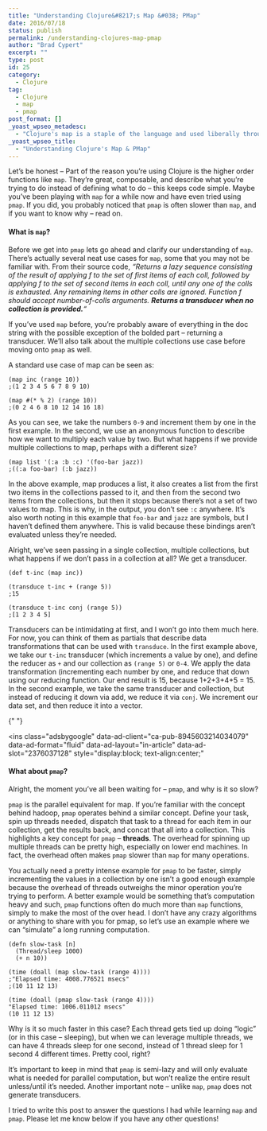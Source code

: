 ```yaml
---
title: "Understanding Clojure&#8217;s Map &#038; PMap"
date: 2016/07/18
status: publish
permalink: /understanding-clojures-map-pmap
author: "Brad Cypert"
excerpt: ""
type: post
id: 25
category:
  - Clojure
tag:
  - Clojure
  - map
  - pmap
post_format: []
_yoast_wpseo_metadesc:
  - "Clojure's map is a staple of the language and used liberally throughout the language's source code.  pmap is know for being slow. Learn why now!"
_yoast_wpseo_title:
  - "Understanding Clojure's Map & PMap"
---
```


Let’s be honest – Part of the reason you’re using Clojure is the higher order functions like `map`. They’re great, composable, and describe what you’re trying to do instead of defining what to do – this keeps code simple. Maybe you’ve been playing with `map` for a while now and have even tried using `pmap`. If you did, you probably noticed that `pmap` is often slower than `map`, and if you want to know why – read on.

#### What is `map`?

Before we get into `pmap` lets go ahead and clarify our understanding of `map`. There’s actually several neat use cases for `map`, some that you may not be familiar with. From their source code, _“Returns a lazy sequence consisting of the result of applying f to the set of first items of each coll, followed by applying f to the set of second items in each coll, until any one of the colls is exhausted. Any remaining items in other colls are ignored. Function f should accept number-of-colls arguments. **Returns a transducer when no collection is provided.**“_

If you’ve used `map` before, you’re probably aware of everything in the doc string with the possible exception of the bolded part – returning a transducer. We’ll also talk about the multiple collections use case before moving onto `pmap` as well.

A standard use case of map can be seen as:

```
(map inc (range 10))
;(1 2 3 4 5 6 7 8 9 10)

(map #(* % 2) (range 10))
;(0 2 4 6 8 10 12 14 16 18)

```

As you can see, we take the numbers `0-9` and increment them by one in the first example. In the second, we use an anonymous function to describe how we want to multiply each value by two. But what happens if we provide multiple collections to map, perhaps with a different size?

```
(map list '(:a :b :c) '(foo-bar jazz))
;((:a foo-bar) (:b jazz))

```

In the above example, map produces a list, it also creates a list from the first two items in the collections passed to it, and then from the second two items from the collections, but then it stops because there’s not a set of two values to map. This is why, in the output, you don’t see `:c` anywhere. It’s also worth noting in this example that `foo-bar` and `jazz` are symbols, but I haven’t defined them anywhere. This is valid because these bindings aren’t evaluated unless they’re needed.

Alright, we’ve seen passing in a single collection, multiple collections, but what happens if we don’t pass in a collection at all? We get a transducer.

```
(def t-inc (map inc))

(transduce t-inc + (range 5))
;15

(transduce t-inc conj (range 5))
;[1 2 3 4 5]

```

Transducers can be intimidating at first, and I won’t go into them much here. For now, you can think of them as partials that describe data transformations that can be used with `transduce`. In the first example above, we take our `t-inc` transducer (which increments a value by one), and define the reducer as `+` and our collection as `(range 5)` or `0-4`. We apply the data transformation (incrementing each number by one, and reduce that down using our reducing function. Our end result is 15, because 1+2+3+4+5 = 15. In the second example, we take the same transducer and collection, but instead of reducing it down via add, we reduce it via `conj`. We increment our data set, and then reduce it into a vector.

<script async="" src="//pagead2.googlesyndication.com/pagead/js/adsbygoogle.js"></script>{" "}

<ins
  class="adsbygoogle"
  data-ad-client="ca-pub-8945603214034079"
  data-ad-format="fluid"
  data-ad-layout="in-article"
  data-ad-slot="2376037128"
  style="display:block; text-align:center;"
></ins>
<script>(adsbygoogle = window.adsbygoogle || []).push({});</script>

#### What about `pmap`?

Alright, the moment you’ve all been waiting for – `pmap`, and why is it so slow?

`pmap` is the parallel equivalent for map. If you’re familiar with the concept behind hadoop, `pmap` operates behind a similar concept. Define your task, spin up threads needed, dispatch that task to a thread for each item in our collection, get the results back, and concat that all into a collection. This highlights a key concept for `pmap` – **threads**. The overhead for spinning up multiple threads can be pretty high, especially on lower end machines. In fact, the overhead often makes `pmap` slower than `map` for many operations.

You actually need a pretty intense example for `pmap` to be faster, simply incrementing the values in a collection by one isn’t a good enough example because the overhead of threads outweighs the minor operation you’re trying to perform. A better example would be something that’s computation heavy and such, `pmap` functions often do much more than `map` functions, simply to make the most of the over head. I don’t have any crazy algorithms or anything to share with you for pmap, so let’s use an example where we can “simulate” a long running computation.

```
(defn slow-task [n]
  (Thread/sleep 1000)
  (+ n 10))

(time (doall (map slow-task (range 4))))
;"Elapsed time: 4008.776521 msecs"
;(10 11 12 13)

(time (doall (pmap slow-task (range 4))))
"Elapsed time: 1006.011012 msecs"
(10 11 12 13)

```

Why is it so much faster in this case? Each thread gets tied up doing “logic” (or in this case – sleeping), but when we can leverage multiple threads, we can have 4 threads sleep for one second, instead of 1 thread sleep for 1 second 4 different times. Pretty cool, right?

It’s important to keep in mind that `pmap` is semi-lazy and will only evaluate what is needed for parallel computation, but won’t realize the entire result unless/until it’s needed. Another important note – unlike `map`, `pmap` does not generate transducers.

I tried to write this post to answer the questions I had while learning `map` and `pmap`. Please let me know below if you have any other questions!

